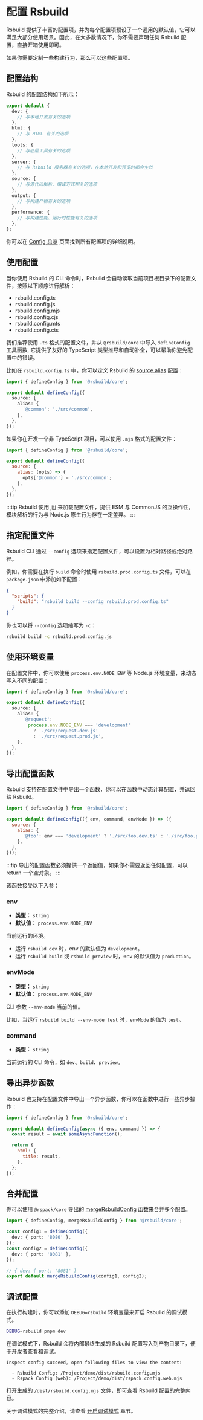 # 配置 Rsbuild

Rsbuild 提供了丰富的配置项，并为每个配置项预设了一个通用的默认值，它可以满足大部分使用场景。因此，在大多数情况下，你不需要声明任何 Rsbuild 配置，直接开箱使用即可。

如果你需要定制一些构建行为，那么可以这些配置项。

## 配置结构

Rsbuild 的配置结构如下所示：

```ts title="rsbuild.config.ts"
export default {
  dev: {
    // 与本地开发有关的选项
  },
  html: {
    // 与 HTML 有关的选项
  },
  tools: {
    // 与底层工具有关的选项
  },
  server: {
    // 与 Rsbuild 服务器有关的选项，在本地开发和预览时都会生效
  },
  source: {
    // 与源代码解析、编译方式相关的选项
  },
  output: {
    // 与构建产物有关的选项
  },
  performance: {
    // 与构建性能、运行时性能有关的选项
  },
};
```

你可以在 [Config 总览](/config/) 页面找到所有配置项的详细说明。

## 使用配置

当你使用 Rsbuild 的 CLI 命令时，Rsbuild 会自动读取当前项目根目录下的配置文件，按照以下顺序进行解析：

- rsbuild.config.ts
- rsbuild.config.js
- rsbuild.config.mjs
- rsbuild.config.cjs
- rsbuild.config.mts
- rsbuild.config.cts

我们推荐使用 `.ts` 格式的配置文件，并从 `@rsbuild/core` 中导入 `defineConfig` 工具函数, 它提供了友好的 TypeScript 类型推导和自动补全，可以帮助你避免配置中的错误。

比如在 `rsbuild.config.ts` 中，你可以定义 Rsbuild 的 [source.alias](/config/source/alias) 配置：

```ts title="rsbuild.config.ts"
import { defineConfig } from '@rsbuild/core';

export default defineConfig({
  source: {
    alias: {
      '@common': './src/common',
    },
  },
});
```

如果你在开发一个非 TypeScript 项目，可以使用 `.mjs` 格式的配置文件：

```js title="rsbuild.config.mjs"
import { defineConfig } from '@rsbuild/core';

export default defineConfig({
  source: {
    alias: (opts) => {
      opts['@common'] = './src/common';
    },
  },
});
```

:::tip
Rsbuild 使用 [jiti](https://github.com/unjs/jiti) 来加载配置文件，提供 ESM 与 CommonJS 的互操作性，模块解析的行为与 Node.js 原生行为存在一定差异。
:::

## 指定配置文件

Rsbuild CLI 通过 `--config` 选项来指定配置文件，可以设置为相对路径或绝对路径。

例如，你需要在执行 `build` 命令时使用 `rsbuild.prod.config.ts` 文件，可以在 `package.json` 中添加如下配置：

```json title="package.json"
{
  "scripts": {
    "build": "rsbuild build --config rsbuild.prod.config.ts"
  }
}
```

你也可以将 `--config` 选项缩写为 `-c`：

```bash
rsbuild build -c rsbuild.prod.config.js
```

## 使用环境变量

在配置文件中，你可以使用 `process.env.NODE_ENV` 等 Node.js 环境变量，来动态写入不同的配置：

```ts title="rsbuild.config.ts"
import { defineConfig } from '@rsbuild/core';

export default defineConfig({
  source: {
    alias: {
      '@request':
        process.env.NODE_ENV === 'development'
          ? './src/request.dev.js'
          : './src/request.prod.js',
    },
  },
});
```

## 导出配置函数

Rsbuild 支持在配置文件中导出一个函数，你可以在函数中动态计算配置，并返回给 Rsbuild。

```js title="rsbuild.config.js"
import { defineConfig } from '@rsbuild/core';

export default defineConfig(({ env, command, envMode }) => ({
  source: {
    alias: {
      '@foo': env === 'development' ? './src/foo.dev.ts' : './src/foo.prod.ts',
    },
  },
}));
```

:::tip
导出的配置函数必须提供一个返回值，如果你不需要返回任何配置，可以 return 一个空对象。
:::

该函数接受以下入参：

### env

- **类型：** `string`
- **默认值：** `process.env.NODE_ENV`

当前运行的环境。

- 运行 `rsbuild dev` 时，env 的默认值为 `development`。
- 运行 `rsbuild build` 或 `rsbuild preview` 时，env 的默认值为 `production`。

### envMode

- **类型：** `string`
- **默认值：** `process.env.NODE_ENV`

CLI 参数 `--env-mode` 当前的值。

比如，当运行 `rsbuild build --env-mode test` 时，`envMode` 的值为 `test`。

### command

- **类型：** `string`

当前运行的 CLI 命令，如 `dev`、`build`、`preview`。

## 导出异步函数

Rsbuild 也支持在配置文件中导出一个异步函数，你可以在函数中进行一些异步操作：

```js title="rsbuild.config.js"
import { defineConfig } from '@rsbuild/core';

export default defineConfig(async ({ env, command }) => {
  const result = await someAsyncFunction();

  return {
    html: {
      title: result,
    },
  };
});
```

## 合并配置

你可以使用 `@rspack/core` 导出的 [mergeRsbuildConfig](/api/javascript-api/core#mergersbuildconfig) 函数来合并多个配置。

```ts title="rsbuild.config.ts"
import { defineConfig, mergeRsbuildConfig } from '@rsbuild/core';

const config1 = defineConfig({
  dev: { port: '8080' },
});
const config2 = defineConfig({
  dev: { port: '8081' },
});

// { dev: { port: '8081' }
export default mergeRsbuildConfig(config1, config2);
```

## 调试配置

在执行构建时，你可以添加 `DEBUG=rsbuild` 环境变量来开启 Rsbuild 的调试模式。

```bash
DEBUG=rsbuild pnpm dev
```

在调试模式下，Rsbuild 会将内部最终生成的 Rsbuild 配置写入到产物目录下，便于开发者查看和调试。

```
Inspect config succeed, open following files to view the content:

  - Rsbuild Config: /Project/demo/dist/rsbuild.config.mjs
  - Rspack Config (web): /Project/demo/dist/rspack.config.web.mjs
```

打开生成的 `/dist/rsbuild.config.mjs` 文件，即可查看 Rsbuild 配置的完整内容。

关于调试模式的完整介绍，请查看 [开启调试模式](/guide/debug/debug-mode) 章节。
